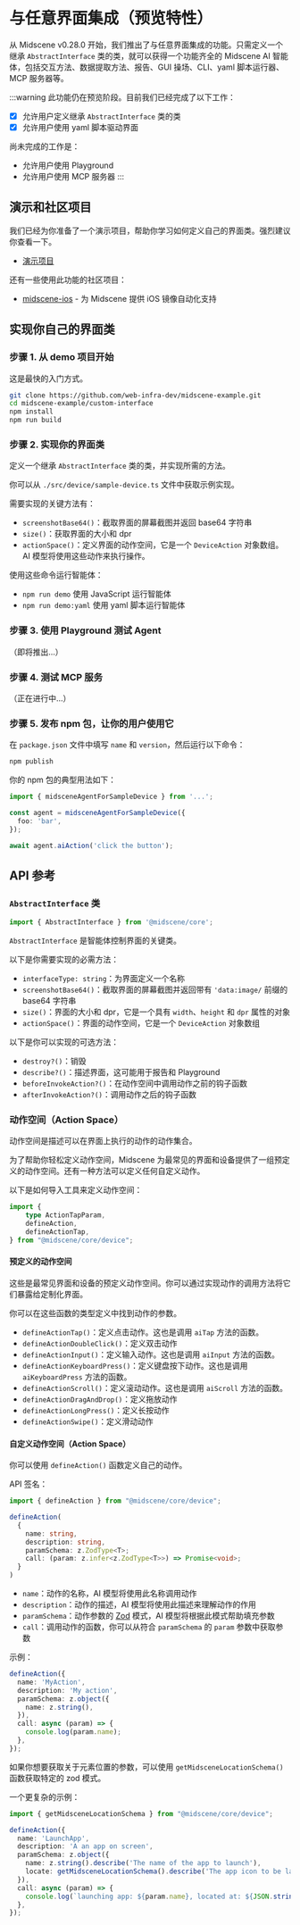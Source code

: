 # 与任意界面集成（预览特性）

从 Midscene v0.28.0 开始，我们推出了与任意界面集成的功能。只需定义一个继承 `AbstractInterface` 类的类，就可以获得一个功能齐全的 Midscene AI 智能体，包括交互方法、数据提取方法、报告、GUI 操场、CLI、yaml 脚本运行器、MCP 服务器等。

:::warning
此功能仍在预览阶段。目前我们已经完成了以下工作：
- [x] 允许用户定义继承 `AbstractInterface` 类的类
- [x] 允许用户使用 yaml 脚本驱动界面

尚未完成的工作是：
- 允许用户使用 Playground
- 允许用户使用 MCP 服务器
:::


## 演示和社区项目

我们已经为你准备了一个演示项目，帮助你学习如何定义自己的界面类。强烈建议你查看一下。

* [演示项目](https://github.com/web-infra-dev/midscene-example/tree/main/custom-interface)

还有一些使用此功能的社区项目：

* [midscene-ios](https://github.com/lhuanyu/midscene-ios) - 为 Midscene 提供 iOS 镜像自动化支持


## 实现你自己的界面类

### 步骤 1. 从 demo 项目开始

这是最快的入门方式。

```bash
git clone https://github.com/web-infra-dev/midscene-example.git
cd midscene-example/custom-interface
npm install
npm run build
```

### 步骤 2. 实现你的界面类

定义一个继承 `AbstractInterface` 类的类，并实现所需的方法。

你可以从 `./src/device/sample-device.ts` 文件中获取示例实现。

需要实现的关键方法有：
- `screenshotBase64()`：截取界面的屏幕截图并返回 base64 字符串
- `size()`：获取界面的大小和 dpr
- `actionSpace()`：定义界面的动作空间，它是一个 `DeviceAction` 对象数组。AI 模型将使用这些动作来执行操作。

使用这些命令运行智能体：

- `npm run demo` 使用 JavaScript 运行智能体
- `npm run demo:yaml` 使用 yaml 脚本运行智能体


### 步骤 3. 使用 Playground 测试 Agent

（即将推出...）

### 步骤 4. 测试 MCP 服务

（正在进行中...）

### 步骤 5. 发布 npm 包，让你的用户使用它

在 `package.json` 文件中填写 `name` 和 `version`，然后运行以下命令：

```bash
npm publish
```

你的 npm 包的典型用法如下：

```typescript
import { midsceneAgentForSampleDevice } from '...';

const agent = midsceneAgentForSampleDevice({
  foo: 'bar',
});

await agent.aiAction('click the button');
```

## API 参考

### `AbstractInterface` 类

```typescript
import { AbstractInterface } from '@midscene/core';
```

`AbstractInterface` 是智能体控制界面的关键类。

以下是你需要实现的必需方法：

- `interfaceType: string`：为界面定义一个名称
- `screenshotBase64()`：截取界面的屏幕截图并返回带有 `'data:image/` 前缀的 base64 字符串
- `size()`：界面的大小和 dpr，它是一个具有 `width`、`height` 和 `dpr` 属性的对象
- `actionSpace()`：界面的动作空间，它是一个 `DeviceAction` 对象数组

以下是你可以实现的可选方法：

- `destroy?()`：销毁
- `describe?()`：描述界面，这可能用于报告和 Playground
- `beforeInvokeAction?()`：在动作空间中调用动作之前的钩子函数
- `afterInvokeAction?()`：调用动作之后的钩子函数

### 动作空间（Action Space）

动作空间是描述可以在界面上执行的动作的动作集合。

为了帮助你轻松定义动作空间，Midscene 为最常见的界面和设备提供了一组预定义的动作空间。还有一种方法可以定义任何自定义动作。

以下是如何导入工具来定义动作空间：

```typescript
import {
	type ActionTapParam,
	defineAction,
	defineActionTap,
} from "@midscene/core/device";
```

#### 预定义的动作空间

这些是最常见界面和设备的预定义动作空间。你可以通过实现动作的调用方法将它们暴露给定制化界面。

你可以在这些函数的类型定义中找到动作的参数。

* `defineActionTap()`：定义点击动作。这也是调用 `aiTap` 方法的函数。
* `defineActionDoubleClick()`：定义双击动作
* `defineActionInput()`：定义输入动作。这也是调用 `aiInput` 方法的函数。
* `defineActionKeyboardPress()`：定义键盘按下动作。这也是调用 `aiKeyboardPress` 方法的函数。
* `defineActionScroll()`：定义滚动动作。这也是调用 `aiScroll` 方法的函数。
* `defineActionDragAndDrop()`：定义拖放动作
* `defineActionLongPress()`：定义长按动作
* `defineActionSwipe()`：定义滑动动作

#### 自定义动作空间（Action Space）

你可以使用 `defineAction()` 函数定义自己的动作。

API 签名：

```typescript
import { defineAction } from "@midscene/core/device";

defineAction(
  {
    name: string,
    description: string,
    paramSchema: z.ZodType<T>;
    call: (param: z.infer<z.ZodType<T>>) => Promise<void>;
  }
)
```

* `name`：动作的名称，AI 模型将使用此名称调用动作
* `description`：动作的描述，AI 模型将使用此描述来理解动作的作用
* `paramSchema`：动作参数的 [Zod](https://www.npmjs.com/package/zod) 模式，AI 模型将根据此模式帮助填充参数
* `call`：调用动作的函数，你可以从符合 `paramSchema` 的 `param` 参数中获取参数


示例：

```typescript
defineAction({
  name: 'MyAction',
  description: 'My action',
  paramSchema: z.object({
    name: z.string(),
  }),
  call: async (param) => {
    console.log(param.name);
  },
});
```

如果你想要获取关于元素位置的参数，可以使用 `getMidsceneLocationSchema()` 函数获取特定的 zod 模式。

一个更复杂的示例：

```typescript
import { getMidsceneLocationSchema } from "@midscene/core/device";

defineAction({
  name: 'LaunchApp',
  description: 'A an app on screen',
  paramSchema: z.object({
    name: z.string().describe('The name of the app to launch'),
    locate: getMidsceneLocationSchema().describe('The app icon to be launched'),
  }),
  call: async (param) => {
    console.log(`launching app: ${param.name}, located at: ${JSON.stringify(param.locate.center)}`);
  },
});
```


